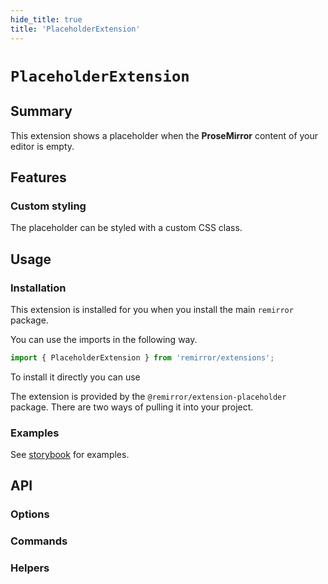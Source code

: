 ```yaml
---
hide_title: true
title: 'PlaceholderExtension'
---
```


# `PlaceholderExtension`

## Summary

This extension shows a placeholder when the **ProseMirror** content of your editor is empty.

## Features

### Custom styling

The placeholder can be styled with a custom CSS class.

## Usage

### Installation

This extension is installed for you when you install the main `remirror` package.

You can use the imports in the following way.

```ts
import { PlaceholderExtension } from 'remirror/extensions';
```

To install it directly you can use

The extension is provided by the `@remirror/extension-placeholder` package. There are two ways of pulling it into your project.

### Examples

See [storybook](https://remirror.vercel.app/?path=/story/extensions-placeholder--basic) for examples.

## API

### Options

### Commands

### Helpers
